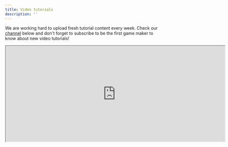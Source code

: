 ```yaml
---
title: Video tutorials
description: ''
---
```


We are working hard to upload fresh tutorial content every week.
Check our [channel](https://www.youtube.com/@soba_xyz/videos) below and don't forget to subscribe to be the first game maker to know about new video tutorials!

<iframe
  width="720"
  height="315"
  src="https://www.youtube.com/embed/V2E5xpNKoz4"
  title="Soba YouTube channel"
  frameborder="30"
  allow="accelerometer; autoplay; clipboard-write; encrypted-media; gyroscope; picture-in-picture"
  allowFullScreen
></iframe>
